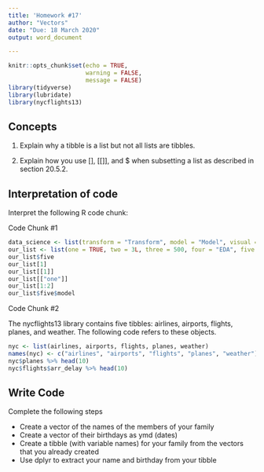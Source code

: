 ```yaml
---
title: 'Homework #17'
author: "Vectors"
date: "Due: 18 March 2020"
output: word_document

---
```


```r
knitr::opts_chunk$set(echo = TRUE,
                      warning = FALSE,
                      message = FALSE)
library(tidyverse)
library(lubridate)
library(nycflights13)
```

## Concepts  

1.  Explain why a tibble is a list but not all lists are tibbles.  

2.  Explain how you use [], [[]], and $ when subsetting a list as described in section 20.5.2. 
    
## Interpretation of code  

Interpret the following R code chunk: 

Code Chunk #1

```r
data_science <- list(transform = "Transform", model = "Model", visual = "Visual")
our_list <- list(one = TRUE, two = 3L, three = 500, four = "EDA", five = data_science)
our_list$five
our_list[1]
our_list[[1]]
our_list[["one"]]
our_list[1:2]
our_list$five$model
```

Code Chunk #2

The nycflights13 library contains five tibbles: airlines, airports, flights, planes, and weather. The following code refers to these objects.

```r
nyc <- list(airlines, airports, flights, planes, weather)
names(nyc) <- c("airlines", "airports", "flights", "planes", "weather")
nyc$planes %>% head(10)
nyc$flights$arr_delay %>% head(10)
```  

## Write Code

Complete the following steps  

*  Create a vector of the names of the members of your family
*  Create a vector of their birthdays as ymd (dates)
*  Create a tibble (with variable names) for your family from the vectors that you already created
*  Use dplyr to extract your name and birthday from your tibble

```r

```
